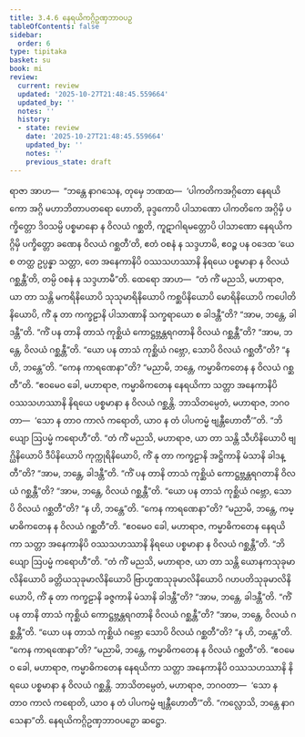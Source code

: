 ```yaml
---
title: 3.4.6 နေရယိကဂ္ဂိဥဏှဘာဝပဉှ
tableOfContents: false
sidebar:
  order: 6
type: tipitaka
basket: su
book: mi
review:
  current: review
  updated: '2025-10-27T21:48:45.559664'
  updated_by: ''
  notes: ''
  history:
  - state: review
    date: '2025-10-27T21:48:45.559664'
    updated_by: ''
    notes: ''
    previous_state: draft
---
```



<ReviewStatus review={frontmatter.review} showDetails={true} />

<HypothesisAnnotation frontmatter={frontmatter} />

<DynamicBreadcrumb />

<Division number="68" book="mi" e="ch" v="28">

<Paragraph number="340" book="mi">
ရာဇာ အာဟ—  “ဘန္တေ နာဂသေန, တုမှေ ဘဏထ—  ‘ပါကတိကအဂ္ဂိတော နေရယိကော အဂ္ဂိ မဟာဘိတာပတရော ဟောတိ, ခုဒ္ဒကောပိ ပါသာဏော ပါကတိကေ အဂ္ဂိမှိ ပက္ခိတ္တော ဒိဝသမ္ပိ ပစ္စမာနော န ဝိလယံ ဂစ္ဆတိ, ကူဋာဂါရမတ္တောပိ ပါသာဏော နေရယိကဂ္ဂိမှိ ပက္ခိတ္တော ခဏေန ဝိလယံ ဂစ္ဆတီ’တိ, ဧတံ ဝစနံ န သဒ္ဒဟာမိ, ဧဝဉ္စ ပန ဝဒေထ ‘ယေ စ တတ္ထ ဥပ္ပန္နာ သတ္တာ, တေ အနေကာနိပိ ဝဿသဟဿာနိ နိရယေ ပစ္စမာနာ န ဝိလယံ ဂစ္ဆန္တီ’တိ, တမ္ပိ ဝစနံ န သဒ္ဒဟာမီ”တိ.
</Paragraph>

<Paragraph number="341" book="mi">
ထေရော အာဟ—  “တံ ကိံ မညသိ, မဟာရာဇ, ယာ တာ သန္တိ မကရိနိယောပိ သုသုမာရိနိယောပိ ကစ္ဆပိနိယောပိ မောရိနိယောပိ ကပေါတိနိယောပိ, ကိံ နု တာ ကက္ခဠာနိ ပါသာဏာနိ သက္ခရာယော စ ခါဒန္တီ”တိ? “အာမ, ဘန္တေ, ခါဒန္တီ”တိ. “ကိံ ပန တာနိ တာသံ ကုစ္ဆိယံ ကောဋ္ဌဗ္ဘန္တရဂတာနိ ဝိလယံ ဂစ္ဆန္တီ”တိ? “အာမ, ဘန္တေ, ဝိလယံ ဂစ္ဆန္တီ”တိ. “ယော ပန တာသံ ကုစ္ဆိယံ ဂဗ္ဘော, သောပိ ဝိလယံ ဂစ္ဆတီ”တိ? “န ဟိ, ဘန္တေ”တိ. “ကေန ကာရဏေနာ”တိ? “မညာမိ, ဘန္တေ, ကမ္မာဓိကတေန န ဝိလယံ ဂစ္ဆတီ”တိ. “ဧဝမေဝ ခေါ, မဟာရာဇ, ကမ္မာဓိကတေန နေရယိကာ သတ္တာ အနေကာနိပိ ဝဿသဟဿာနိ နိရယေ ပစ္စမာနာ န ဝိလယံ ဂစ္ဆန္တိ. ဘာသိတမ္ပေတံ, မဟာရာဇ, ဘဂဝတာ—  ‘သော န တာဝ ကာလံ ကရောတိ, ယာဝ န တံ ပါပကမ္မံ ဗျန္တီဟောတီ’”တိ.
</Paragraph>

<Paragraph number="342" book="mi">
“ဘိယျော ဩပမ္မံ ကရောဟီ”တိ. “တံ ကိံ မညသိ, မဟာရာဇ, ယာ တာ သန္တိ သီဟိနိယောပိ ဗျဂ္ဃိနိယောပိ ဒီပိနိယောပိ ကုက္ကုရိနိယောပိ, ကိံ နု တာ ကက္ခဠာနိ အဋ္ဌိကာနိ မံသာနိ ခါဒန္တီ”တိ? “အာမ, ဘန္တေ, ခါဒန္တီ”တိ. “ကိံ ပန တာနိ တာသံ ကုစ္ဆိယံ ကောဋ္ဌဗ္ဘန္တရဂတာနိ ဝိလယံ ဂစ္ဆန္တီ”တိ? “အာမ, ဘန္တေ, ဝိလယံ ဂစ္ဆန္တီ”တိ. “ယော ပန တာသံ ကုစ္ဆိယံ ဂဗ္ဘော, သောပိ ဝိလယံ ဂစ္ဆတီ”တိ? “န ဟိ, ဘန္တေ”တိ. “ကေန ကာရဏေနာ”တိ? “မညာမိ, ဘန္တေ, ကမ္မာဓိကတေန န ဝိလယံ ဂစ္ဆတီ”တိ. “ဧဝမေဝ ခေါ, မဟာရာဇ, ကမ္မာဓိကတေန နေရယိကာ သတ္တာ အနေကာနိပိ ဝဿသဟဿာနိ နိရယေ ပစ္စမာနာ န ဝိလယံ ဂစ္ဆန္တီ”တိ.
</Paragraph>

<Paragraph number="343" book="mi">
“ဘိယျော ဩပမ္မံ ကရောဟီ”တိ. “တံ ကိံ မညသိ, မဟာရာဇ, ယာ တာ သန္တိ ယောနကသုခုမာလိနိယောပိ ခတ္တိယသုခုမာလိနိယောပိ ဗြာဟ္မဏသုခုမာလိနိယောပိ ဂဟပတိသုခုမာလိနိယောပိ, ကိံ နု တာ ကက္ခဠာနိ ခဇ္ဇကာနိ မံသာနိ ခါဒန္တီ”တိ? “အာမ, ဘန္တေ, ခါဒန္တီ”တိ. “ကိံ ပန တာနိ တာသံ ကုစ္ဆိယံ ကောဋ္ဌဗ္ဘန္တရဂတာနိ ဝိလယံ ဂစ္ဆန္တီ”တိ? “အာမ, ဘန္တေ, ဝိလယံ ဂစ္ဆန္တီ”တိ. “ယော ပန တာသံ ကုစ္ဆိယံ ဂဗ္ဘော သောပိ ဝိလယံ ဂစ္ဆတီ”တိ? “န ဟိ, ဘန္တေ”တိ. “ကေန ကာရဏေနာ”တိ? “မညာမိ, ဘန္တေ, ကမ္မာဓိကတေန န ဝိလယံ ဂစ္ဆတီ”တိ. “ဧဝမေဝ ခေါ, မဟာရာဇ, ကမ္မာဓိကတေန နေရယိကာ သတ္တာ အနေကာနိပိ ဝဿသဟဿာနိ နိရယေ ပစ္စမာနာ န ဝိလယံ ဂစ္ဆန္တိ. ဘာသိတမ္ပေတံ, မဟာရာဇ, ဘဂဝတာ—  ‘သော န တာဝ ကာလံ ကရောတိ, ယာဝ န တံ ပါပကမ္မံ ဗျန္တီဟောတီ’”တိ.
</Paragraph>

<Paragraph number="344" book="mi">
“ကလ္လောသိ, ဘန္တေ နာဂသေနာ”တိ.

</Paragraph>
</Division>

<Paragraph number="345" type="center" book="mi">
နေရယိကဂ္ဂိဥဏှဘာဝပဉှော ဆဋ္ဌော.
</Paragraph>